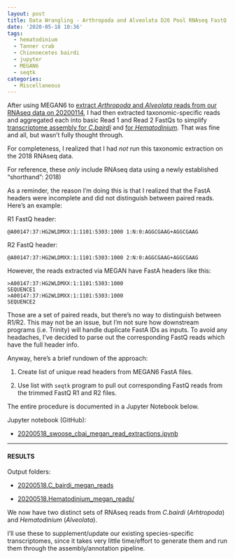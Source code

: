 ```yaml
---
layout: post
title: Data Wrangling - Arthropoda and Alveolata D26 Pool RNAseq FastQ Extractions
date: '2020-05-18 10:36'
tags:
  - hematodinium
  - Tanner crab
  - Chionoecetes bairdi
  - jupyter
  - MEGAN6
  - seqtk
categories:
  - Miscellaneous
---
```

After using MEGAN6 to [extract _Arthropoda_ and _Alveolata_ reads from our RNAseq data on 20200114](https://robertslab.github.io/sams-notebook/2020/01/14/RNAseq-Reads-Extractions-C.bairdi-Taxonomic-Reads-Extractions-with-MEGAN6-on-swoose.html), I had then extracted taxonomic-specific reads and aggregated each into basic Read 1 and Read 2 FastQs to simplify [transcriptome assembly for _C.bairdi_](https://robertslab.github.io/sams-notebook/2020/01/22/Transcriptome-Assembly-C.bairdi-with-MEGAN6-Taxonomy-specific-Reads-with-Trinity-on-Mox.html) and [for _Hematodinium_](https://robertslab.github.io/sams-notebook/2020/01/22/Transcriptome-Assembly-Hematodinium-with-MEGAN6-Taxonomy-specific-Reads-with-Trinity-on-Mox.html). That was fine and all, but wasn't fully thought through.

For completeness, I realized that I had _not_ run this taxonomic extraction on the 2018 RNAseq data.

For reference, these _only_ include RNAseq data using a newly established "shorthand": 2018)

As a reminder, the reason I'm doing this is that I realized that the FastA headers were incomplete and did not distinguish between paired reads. Here's an example:

R1 FastQ header:

`@A00147:37:HG2WLDMXX:1:1101:5303:1000 1:N:0:AGGCGAAG+AGGCGAAG`

R2 FastQ header:

`@A00147:37:HG2WLDMXX:1:1101:5303:1000 2:N:0:AGGCGAAG+AGGCGAAG`

However, the reads extracted via MEGAN have FastA headers like this:

```
>A00147:37:HG2WLDMXX:1:1101:5303:1000
SEQUENCE1
>A00147:37:HG2WLDMXX:1:1101:5303:1000
SEQUENCE2
```

Those are a set of paired reads, but there's no way to distinguish between R1/R2. This may not be an issue, but I'm not sure how downstream programs (i.e. Trinity) will handle duplicate FastA IDs as inputs. To avoid any headaches, I've decided to parse out the corresponding FastQ reads which have the full header info.

Anyway, here's a brief rundown of the approach:

1. Create list of unique read headers from MEGAN6 FastA files.

2. Use list with `seqtk` program to pull out corresponding FastQ reads from the trimmed FastQ R1 and R2 files.

The entire procedure is documented in a Jupyter Notebook below.

Jupyter notebook (GitHub):

- [20200518_swoose_cbai_megan_read_extractions.ipynb](https://github.com/RobertsLab/code/blob/master/notebooks/sam/20200518_swoose_cbai_megan_read_extractions.ipynb)

---

#### RESULTS

Output folders:

- [20200518.C_bairdi_megan_reads](https://gannet.fish.washington.edu/Atumefaciens/20200518.C_bairdi_megan_reads/)

- [20200518.Hematodinium_megan_reads/](https://gannet.fish.washington.edu/Atumefaciens/20200518.Hematodinium_megan_reads/)


We now have two distinct sets of RNAseq reads from _C.bairdi_ (_Arhtropoda_) and _Hematodinium_ (_Alveolata_).

I'll use these to supplement/update our existing species-specific transcriptomes, since it takes very little time/effort to generate them and run them through the assembly/annotation pipeline.
